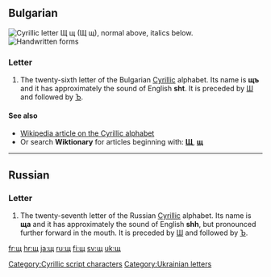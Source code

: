 {{Cyrillic character info|hex=449|name=CYRILLIC SMALL LETTER SHCHA}}
{{also|Щ|պ|ɰ|}}
==Bulgarian==
[[File:Cyrillic SCH.png|thumb|right|Cyrillic letter '''Щ щ'''<br/>
(''Щ щ''), normal above, italics below.]]
[[File:27-Russian alphabet-Щ щ.svg|thumb|Handwritten forms]]

===Letter===
{{infl|bg|letter|lower case||upper case|Щ}}

# The twenty-sixth letter of the Bulgarian [[Cyrillic]] alphabet. Its name is '''щъ''' {{IPAchar|(ʃtø)}} and it has approximately the sound of English '''sht'''. It is preceded by [[ш|Ш]] and followed by [[ъ|Ъ]].

====See also====
* [[w:Cyrillic alphabet|Wikipedia article on the Cyrillic alphabet]]
* Or search '''Wiktionary''' for articles beginning with: '''[[Special:Prefixindex/Щ|Щ]]''', '''[[Special:Prefixindex/щ|щ]]'''

----

==Russian==

===Letter===
{{infl|ru|letter|lower case||upper case|Щ}}

# The twenty-seventh letter of the Russian [[Cyrillic]] alphabet. Its name is '''ща''' {{IPAchar|(ɕɕa)}} and it has approximately the sound of English '''shh''', but pronounced further forward in the mouth. It is preceded by [[ш|Ш]] and followed by [[ъ|Ъ]].

[[Category:Cyrillic script characters]]
[[Category:Ukrainian letters]]

[[fr:щ]]
[[hr:щ]]
[[ja:щ]]
[[ru:щ]]
[[fi:щ]]
[[sv:щ]]
[[uk:щ]]